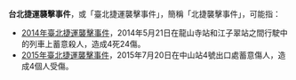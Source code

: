 '''台北捷運襲擊事件'''，或「臺北捷運襲擊事件」，簡稱「北捷襲擊事件」，可能指：

*[[2014年臺北捷運襲擊事件|2014年臺北捷運襲擊事件]]，2014年5月21日在龍山寺站和江子翠站之間行駛中的列車上蓄意殺人，造成4死24傷。
*[[2015年臺北捷運襲擊事件|2015年臺北捷運襲擊事件]]，2015年7月20日在中山站4號出口處蓄意傷人，造成4個人受傷。

{{disambig|cat=八字以上事件消歧義}}